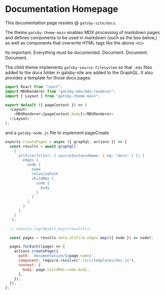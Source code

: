 
# Documentation Homepage

This documentation page resides @ `gatsby-site/docs`.

The theme `gatsby-theme-main` enables MDX processing of markdown pages and defines components to be used in markdown (such as the box below,) as well as components that overwrite HTML tags like the above `<h1>`

<Box title="Notes About Documentation">
  Its important. Everything must be documented. Document. Document. Document.
</Box>

The child theme implements `gatsby-source-filesystem` so that `.mdx` files added to the docs folder in gatsby-site are added to the GraphQL. It also provides a template for those docs pages:

```javascript
import React from "react";
import MDXRenderer from "gatsby-mdx/mdx-renderer";
import { Layout } from "gatsby-theme-main";

export default ({ pageContext }) => (
  <Layout>
    <MDXRenderer>{pageContext.body}</MDXRenderer>
  </Layout>
);
```

and a `gatsby-node.js` file to implement pageCreate

```javascript
exports.createPages = async ({ graphql, actions }) => {
  const results = await graphql(`
    {
      allFile(filter: { sourceInstanceName: { eq: "docs" } }) {
        edges {
          node {
            name
            relativePath
            childMdx {
              code {
                body
              }
            }
          }
        }
      }
    }
  `);

  // console.log(Object.keys(results));

  const pages = results.data.allFile.edges.map(({ node }) => node);

  pages.forEach((page) => {
    actions.createPage({
      path: `documentation/${page.name}`,
      component: require.resolve("./src/templates/doc.js"),
      context: {
        body: page.childMdx.code.body,
      },
    });
  });
};
```
